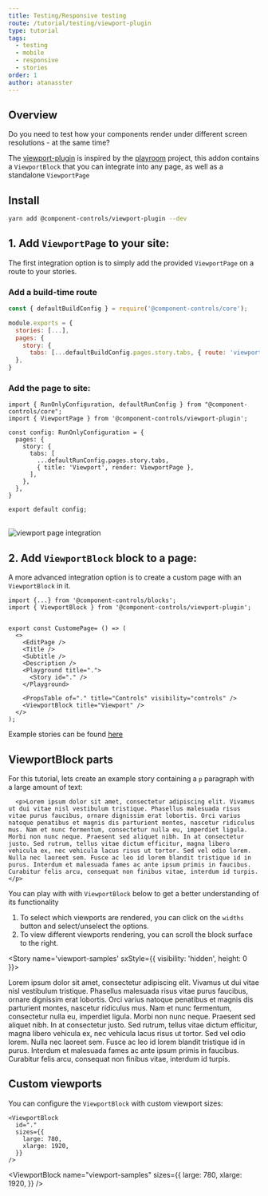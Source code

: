 ```yaml
---
title: Testing/Responsive testing
route: /tutorial/testing/viewport-plugin
type: tutorial
tags:
  - testing
  - mobile
  - responsive
  - stories
order: 1
author: atanasster
---
```


## Overview

Do you need to test how your components render under different screen resolutions - at the same time?

The [viewport-plugin](https://github.com/ccontrols/component-controls/tree/master/plugins/viewport-plugin) is inspired by the [playroom](https://github.com/seek-oss/playroom) project, this addon contains a `ViewportBlock` that you can integrate into any page, as well as a standalone `ViewportPage`

## Install

```sh
yarn add @component-controls/viewport-plugin --dev
```

## 1. Add `ViewportPage` to your site:

The first integration option is to simply add the provided `ViewportPage` on a route to your stories.

### Add a build-time route

```js:title=.config/buildtime.js
const { defaultBuildConfig } = require('@component-controls/core');

module.exports = {
  stories: [...],
  pages: {
    story: {
      tabs: [...defaultBuildConfig.pages.story.tabs, { route: 'viewport' }],
  },
}  
```

### Add the page to site:

```js:title=.config/runtime.tsx
import { RunOnlyConfiguration, defaultRunConfig } from "@component-controls/core";
import { ViewportPage } from '@component-controls/viewport-plugin';

const config: RunOnlyConfiguration = {
  pages: {
    story: {
      tabs: [
        ...defaultRunConfig.pages.story.tabs,
        { title: 'Viewport', render: ViewportPage },
      ],
    },
  },  
}

export default config;
```
<br />

<img alt="viewport page integration" title="viewport page" src={viewportPageImg} />

<br />

## 2. Add `ViewportBlock` block to a page:

A more advanced integration option is to create a custom page with an `ViewportBlock` in it.

```
import {...} from '@component-controls/blocks';
import { ViewportBlock } from '@component-controls/viewport-plugin';


export const CustomePage= () => (
  <>
    <EditPage />
    <Title />
    <Subtitle />
    <Description />
    <Playground title=".">
      <Story id="." />
    </Playground>

    <PropsTable of="." title="Controls" visibility="controls" />
    <ViewportBlock title="Viewport" />
  </>
);
```

Example stories can be found [here](https://component-controls.com/api/plugins-viewportblock--overview)

## ViewportBlock parts

For this tutorial, lets create an example story containing a `p` paragraph with a large amount of text:

```
  <p>Lorem ipsum dolor sit amet, consectetur adipiscing elit. Vivamus ut dui vitae nisl vestibulum tristique. Phasellus malesuada risus vitae purus faucibus, ornare dignissim erat lobortis. Orci varius natoque penatibus et magnis dis parturient montes, nascetur ridiculus mus. Nam et nunc fermentum, consectetur nulla eu, imperdiet ligula. Morbi non nunc neque. Praesent sed aliquet nibh. In at consectetur justo. Sed rutrum, tellus vitae dictum efficitur, magna libero vehicula ex, nec vehicula lacus risus ut tortor. Sed vel odio lorem. Nulla nec laoreet sem. Fusce ac leo id lorem blandit tristique id in purus. Interdum et malesuada fames ac ante ipsum primis in faucibus. Curabitur felis arcu, consequat non finibus vitae, interdum id turpis.</p>
```

You can play with with `ViewportBlock` below to get a better understanding of its functionality

1. To select which viewports are rendered, you can click on the `widths` button and select/unselect the options.
2. To view different viewports rendering, you can scroll the block surface to the right.

<ViewportBlock title='Viewport' name="viewport-samples" />

<Story name='viewport-samples' sxStyle={{ visibility: 'hidden', height: 0 }}>
  <p>
    Lorem ipsum dolor sit amet, consectetur adipiscing elit. Vivamus ut dui vitae nisl vestibulum tristique. Phasellus malesuada risus vitae purus faucibus, ornare dignissim erat lobortis. Orci varius natoque penatibus et magnis dis parturient montes, nascetur ridiculus mus. Nam et nunc fermentum, consectetur nulla eu, imperdiet ligula. Morbi non nunc neque. Praesent sed aliquet nibh. In at consectetur justo. Sed rutrum, tellus vitae dictum efficitur, magna libero vehicula ex, nec vehicula lacus risus ut tortor. Sed vel odio lorem. Nulla nec laoreet sem. Fusce ac leo id lorem blandit tristique id in purus. Interdum et malesuada fames ac ante ipsum primis in faucibus. Curabitur felis arcu, consequat non finibus vitae, interdum id turpis.
  </p>
</Story>

## Custom viewports

You can configure the `ViewportBlock` with custom viewport sizes:
```
<ViewportBlock
  id="." 
  sizes={{
    large: 780,
    xlarge: 1920,
  }}
/>
``` 

<ViewportBlock
  name="viewport-samples"
  sizes={{
    large: 780,
    xlarge: 1920,
  }}
/>